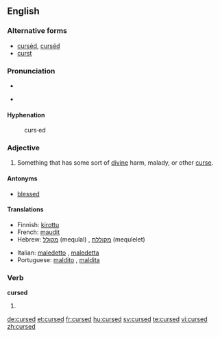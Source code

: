 ==English==

===Alternative forms===
* [[cursèd]], [[curséd]] {{qualifier|poetic}}
* [[curst]] {{qualifier|archaic}}

===Pronunciation===
* {{IPA|/kɜ:st/}}
* {{audio|En-us-cursed.ogg|Audio (US)}}
*: {{rhymes|ɜː(r)st}}

====Hyphenation====
: curs·ed

===Adjective===
{{en-adj}}

# Something that has some sort of [[divine]] harm, malady, or other [[curse]].

====Antonyms====
* [[blessed]]

====Translations====
{{trans-top|something that has some sort of divine harm}}
* Finnish: [[kirottu]]
* French: [[maudit]]
* Hebrew: [[מקולל]] (mequlal) {{m}}, [[מקוללת]] (mequlelet) {{f}}
{{trans-mid}}
* Italian: [[maledetto]] {{m}}, [[maledetta]] {{f}}
* Portuguese: [[maldito]] {{m}}, [[maldita]] {{f}}
{{trans-bottom}}

===Verb===
'''cursed'''

# {{past of|[[curse]]}}

[[de:cursed]]
[[et:cursed]]
[[fr:cursed]]
[[hu:cursed]]
[[sv:cursed]]
[[te:cursed]]
[[vi:cursed]]
[[zh:cursed]]